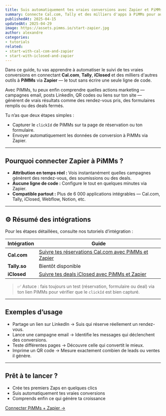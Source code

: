 ```yaml
---
title: Suis automatiquement tes vraies conversions avec Zapier et PiMMs
summary: Connecte Cal.com, Tally et des milliers d'apps à PiMMs pour automatiser ton suivi des conversions sans écrire une seule ligne de code.
publishedAt: 2025-04-15
updatedAt: 2025-04-29
image: https://assets.pimms.io/start-zapier.jpg
author: alexandre
categories:
- tutorials
related:
- start-with-cal-com-and-zapier
- start-with-iclosed-and-zapier
---
```


Dans ce guide, tu vas apprendre à automatiser le suivi de tes vraies conversions en connectant **Cal.com**, **Tally**, **iClosed** et des milliers d'autres outils à **PiMMs** via **Zapier** — le tout sans écrire une seule ligne de code.

Avec PiMMs, tu peux enfin comprendre quelles actions marketing — campagnes email, posts LinkedIn, QR codes ou liens sur ton site — génèrent de vrais résultats comme des rendez-vous pris, des formulaires remplis ou des deals fermés.

Tu n’as que deux étapes simples :

- Capturer le `clickId` de PiMMs sur ta page de réservation ou ton formulaire.
- Envoyer automatiquement les données de conversion à PiMMs via Zapier.

---

## Pourquoi connecter Zapier à PiMMs ?

- **Attribution en temps réel :** Vois instantanément quelles campagnes génèrent des rendez-vous, des soumissions ou des deals.
- **Aucune ligne de code :** Configure le tout en quelques minutes via Zapier.
- **Compatible partout :** Plus de 6 000 applications intégrables — Cal.com, Tally, iClosed, Webflow, Notion, etc.

---

## ⚙️ Résumé des intégrations

Pour les étapes détaillées, consulte nos tutoriels d’intégration :

| Intégration   | Guide |
|---------------|-------|
| **Cal.com**   | [Suivre tes réservations Cal.com avec PiMMs et Zapier](/blog/start-with-cal-com-and-zapier) |
| **Tally.so**  | Bientôt disponible |
| **iClosed**   | [Suivre tes deals iClosed avec PiMMs et Zapier](/blog/start-with-iclosed-and-zapier) |

> ✅ Astuce : fais toujours un test (réservation, formulaire ou deal) via ton lien PiMMs pour vérifier que le `clickId` est bien capturé.

---

## Exemples d’usage

- Partage un lien sur LinkedIn → Suis qui réserve réellement un rendez-vous.
- Lance une campagne email → Identifie les messages qui déclenchent des conversions.
- Teste différentes pages → Découvre celle qui convertit le mieux.
- Imprime un QR code → Mesure exactement combien de leads ou ventes il génère.

---

## Prêt à te lancer ?

- Crée tes premiers Zaps en quelques clics  
- Suis automatiquement tes vraies conversions  
- Comprends enfin ce qui génère ta croissance

[Connecter PiMMs + Zapier →](https://pim.ms/zapier)
